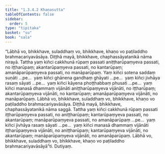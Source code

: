 ```yaml
---
title: "1.3.4.2 Khaṇasutta"
tableOfContents: false
sidebar:
  order: 5
type: "tipitaka"
basket: "su"
book: "sala"
---
```



<DynamicBreadcrumb />

<Division number="135" book="sala">

<Paragraph number="777" book="sala">
“Lābhā vo, bhikkhave, suladdhaṃ vo, bhikkhave, khaṇo vo paṭiladdho brahmacariyavāsāya. Diṭṭhā mayā, bhikkhave, chaphassāyatanikā nāma nirayā. Tattha yaṃ kiñci cakkhunā rūpaṃ passati aniṭṭharūpaṃyeva passati, no iṭṭharūpaṃ; akantarūpaṃyeva passati, no kantarūpaṃ; amanāparūpaṃyeva passati, no manāparūpaṃ. Yaṃ kiñci sotena saddaṃ suṇāti …pe…  yaṃ kiñci ghānena gandhaṃ ghāyati …pe…  yaṃ kiñci jivhāya rasaṃ sāyati …pe…  yaṃ kiñci kāyena phoṭṭhabbaṃ phusati …pe…  yaṃ kiñci manasā dhammaṃ vijānāti aniṭṭharūpaṃyeva vijānāti, no iṭṭharūpaṃ; akantarūpaṃyeva vijānāti, no kantarūpaṃ; amanāparūpaṃyeva vijānāti, no manāparūpaṃ. Lābhā vo, bhikkhave, suladdhaṃ vo, bhikkhave, khaṇo vo paṭiladdho brahmacariyavāsāya. Diṭṭhā mayā, bhikkhave, chaphassāyatanikā nāma saggā. Tattha yaṃ kiñci cakkhunā rūpaṃ passati iṭṭharūpaṃyeva passati, no aniṭṭharūpaṃ; kantarūpaṃyeva passati, no akantarūpaṃ; manāparūpaṃyeva passati, no amanāparūpaṃ …pe…  yaṃ kiñci jivhāya rasaṃ sāyati …pe…  yaṃ kiñci manasā dhammaṃ vijānāti iṭṭharūpaṃyeva vijānāti, no aniṭṭharūpaṃ; kantarūpaṃyeva vijānāti, no akantarūpaṃ; manāparūpaṃyeva vijānāti, no amanāparūpaṃ. Lābhā vo, bhikkhave, suladdhaṃ vo, bhikkhave, khaṇo vo paṭiladdho brahmacariyavāsāyā”ti.

</Paragraph>
</Division>

<Paragraph number="778" type="center" book="sala">
Dutiyaṃ.
</Paragraph>
